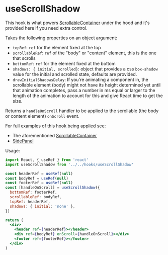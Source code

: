
<Meta title="Hooks/useScrollShadow" />

# useScrollShadow

This hook is what powers [ScrollableContainer](/story/components-structural-scrollableContainer--default-story) under the hood and it's provided here if you need extra control.

Takes the following properties on an object argument:

- `topRef`: `ref` for the element fixed at the top
- `scrollableRef`: `ref` of the "body" or "content" element, this is the one that scrolls
- `bottomRef`: `ref` for the element fixed at the bottom
- `shadows: { initial, scrolled}`: object that provides a css `box-shadow` value for the initial and scrolled state, defaults are provided.
- `drawInitialShadowsDelay`: If you're animating a component in, the scrollable element (body) might not have its height determined yet until that animation completes, pass a number in ms equal or larger to the length of the animation to account for this and give React time to get the size.

Returns a `handleOnScroll` handler to be applied to the scrollable (the body or content element) `onScroll` event.

For full examples of this hook being applied see:

- The aforementioned [ScrollableContainer](/story/components-structural-scrollableContainer--default-story)
- [SidePanel](/story/components-overlay-sidepanel--full-example)

Usage:

```jsx
import React, { useRef } from 'react'
import useScrollShadow from '../../hooks/useScrollShadow'

const headerRef = useRef(null)
const bodyRef = useRef(null)
const footerRef = useRef(null)
const [handleOnScroll] = useScrollShadow({
  bottomRef: footerRef,
  scrollableRef: bodyRef,
  topRef: headerRef,
  shadows: { initial: 'none' },
})

return (
  <div>
    <header ref={headerRef}></header>
    <div ref={bodyRef} onScroll={handleOnScroll}></div>
    <footer ref={footerRef}></footer>
  </div>
)
```
